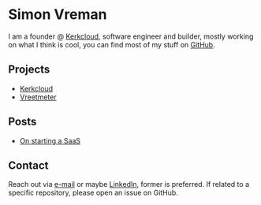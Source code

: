 
# Simon Vreman

I am a founder @ [Kerkcloud](https://kerkcloud.nl/), software engineer and builder, mostly working on what I think is cool, you can find most of my stuff on [GitHub](https://github.com/simonvreman).

## Projects

- [Kerkcloud](https://kerkcloud.nl/)
- [Vreetmeter](https://github.com/simonvreman/vreetmeter)

## Posts

- [On starting a SaaS](/a/starting-a-saas)

## Contact

Reach out via [e-mail](mailto:info@simonvreman.nl) or maybe [LinkedIn](https://linkedin.com/in/simonvreman), former is preferred. If related to a specific repository, please open an issue on GitHub.

